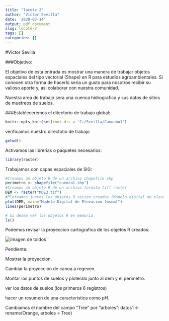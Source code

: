 ```yaml
---
title: "locote 2"
author: "Victor Sevilla"
date: '2020-03-14'
output: pdf_document
slug: locote-2
tags: []
categories: []
---
```


#Victor Sevilla

###Objetivo:

El objetivo de esta entrada es mostrar una manera de trabajar objetos espaciales del tipo vectorial (Shape) en R para estudios agroambientales. Si conocen otra forma de hacerlo seria un gusto para nosotros recibir su valioso aporte y, asi colaborar con nuestra comunidad.

Nuestra area de trabajo sera una cuenca hidrografica y sus datos de sitios de muetreos de suelos.


###Estableceremos el ditectorio de trabajo global:
```r
knitr::opts_knit$set(root.dir = 'C:/Sevilla/Canoabo1')
```
verificamos nuestro directotio de trabajo
```r
getwd()
```

Activamos las librerias o paquetes necesarios:
```r
library(raster)
```
Trabajamos con capas espaciales de SIG:
```r
#Creamos un objeto R de un archivo shapefile shp
perimetro <- shapefile("cuenca1.shp")
#Creamos un objeto R de un archivo formato tiff raster
DEM <- raster("MDE3.tif")
#Ploteamos juntos los objetos R recien creados (Modelo digital de elevacion y el perimetro)
plot(DEM, main="Modelo Digital de Elevacion (msnm)")
lines(perimetro)

# Si desea ver los objetos R en memoria
ls()
```

Podemos revisar la proyeccion cartografica de los objetos R creados:


![imagen de toldos](C:/Sevilla/rsig/public/images/toldo.jpg)
`




Pendiente:

Mostrar la proyeccion.

Cambiar la proyeccion de canoa a regeven.

Montar los puntos de suelos y ploteralo junto al dem y el perimetro.

ver los datos de suelos (los primeros 6 registros)

hacer un resumen de una caracteristica como pH.

Cambiamos el nombre del campo "Tree" por "arboles":
datos1 <- rename(Orange, arboles = Tree)